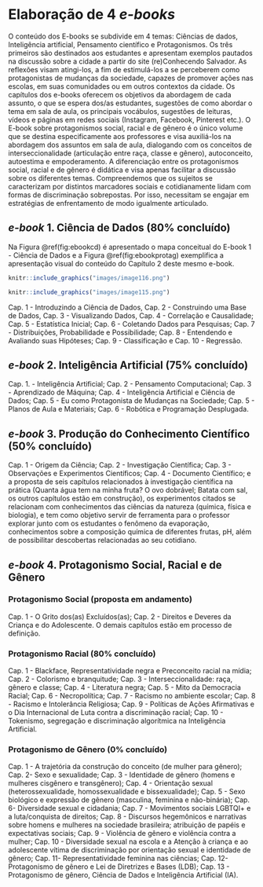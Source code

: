 # Elaboração de 4 *e-books*  {#ebooks}
 
O conteúdo dos E-books se subdivide em 4 temas: Ciências de dados, Inteligência artificial, Pensamento científico e Protagonismos. Os três primeiros são destinados aos estudantes e apresentam exemplos pautados na discussão sobre a cidade a partir do site (re)Conhecendo Salvador. As reflexões visam atingi-los, a fim de estimulá-los a se perceberem como protagonistas de mudanças da sociedade, capazes de promover ações nas escolas, em suas comunidades ou em outros contextos da cidade. Os capítulos dos e-books oferecem os objetivos da abordagem de cada assunto, o que se espera dos/as estudantes, sugestões de como abordar o tema em sala de aula, os principais vocábulos, sugestões de leituras, vídeos e páginas em redes sociais (Instagram, Facebook, Pinterest etc.).
O E-book sobre protagonismos social, racial e de gênero é o único volume que se destina especificamente aos professores e visa auxiliá-los na abordagem dos assuntos em sala de aula, dialogando com os conceitos de interseccionalidade (articulação entre raça, classe e gênero), autoconceito, autoestima e empoderamento. A diferenciação entre os protagonismos social, racial e de gênero é didática e visa apenas facilitar a discussão sobre os diferentes temas. Compreendemos que os sujeitos se caracterizam por distintos marcadores sociais e cotidianamente lidam com formas de discriminação sobrepostas. Por isso, necessitam se engajar em estratégias de enfrentamento de modo igualmente articulado.

## *e-book* 1. Ciência de Dados ($80\%$ concluído) {#ebookcd}

Na Figura \@ref(fig:ebookcd) é apresentado o mapa conceitual do E-book 1 - Ciência de Dados e a Figura \@ref(fig:ebookprotag) exemplifica a apresentação visual do conteúdo do Capítulo 2 deste mesmo e-book.

```r
knitr::include_graphics("images/image116.png")
```

```r
knitr::include_graphics("images/image115.png")
```


Cap. 1 - Introduzindo a Ciência de Dados, Cap. 2 - Construindo uma Base de Dados, Cap. 3 - Visualizando Dados, Cap. 4 - Correlação e Causalidade; Cap. 5 - Estatística Inicial; Cap. 6 - Coletando Dados para Pesquisas; Cap. 7 - Distribuições, Probabilidade e Possibilidade; Cap. 8 - Entendendo e Avaliando suas Hipóteses; Cap. 9 - Classificação e Cap. 10 - Regressão.


## *e-book* 2. Inteligência Artificial ($75\%$ concluído) {#ebookia}
Cap. 1. - Inteligência Artificial; Cap. 2 - Pensamento Computacional; Cap. 3 - Aprendizado de Máquina; Cap. 4 - Inteligência Artificial e Ciência de Dados; Cap. 5 - Eu como Protagonista de Mudanças na Sociedade; Cap. 5 - Planos de Aula e Materiais; Cap. 6 - Robótica e Programação Desplugada.

## *e-book* 3. Produção do Conhecimento Científico ($50\%$ concluído) {#ebookpcc}
Cap. 1 - Origem da Ciência; Cap. 2 - Investigação Científica; Cap. 3 - Observações e Experimentos Científicos; Cap. 4 - Documento Científico; e a proposta de seis capítulos relacionados à investigação científica na prática (Quanta água tem na minha fruta? O ovo dobrável; Batata com sal, os outros capítulos estão em construção), os experimentos citados se relacionam com conhecimentos das ciências da natureza (química, física e biologia), e tem como objetivo servir de ferramenta para o professor explorar junto com os estudantes o fenômeno da evaporação, conhecimentos sobre a composição química de diferentes frutas, pH, além de possibilitar descobertas relacionadas ao seu cotidiano.

## *e-book* 4. Protagonismo Social, Racial e de Gênero {#ebookpsrg}

### Protagonismo Social (proposta em andamento)
Cap. 1 - O Grito dos(as) Excluídos(as); Cap. 2 - Direitos e Deveres da Criança e do Adolescente. O demais capítulos estão em processo de definição.

### Protagonismo Racial ($80\%$ concluído)
Cap. 1 - Blackface, Representatividade negra e Preconceito racial na mídia; Cap. 2 - Colorismo e branquitude; Cap. 3 - Interseccionalidade: raça, gênero e classe; Cap. 4 - Literatura negra; Cap. 5 - Mito da Democracia Racial; Cap. 6 - Necropolítica; Cap. 7 - Racismo no ambiente escolar; Cap. 8 - Racismo e Intolerância Religiosa; Cap. 9 - Políticas de Ações Afirmativas e o Dia Internacional de Luta contra a discriminação racial; Cap. 10 - Tokenismo, segregação e discriminação algorítmica na Inteligência Artificial.

### Protagonismo de Gênero ($0\%$ concluído)
Cap. 1 - A trajetória da construção do conceito (de mulher para gênero); Cap. 2- Sexo e sexualidade; Cap. 3 - Identidade de gênero (homens e mulheres cisgênero e transgênero); Cap. 4 - Orientação sexual (heterossexualidade, homossexualidade e bissexualidade); Cap. 5 - Sexo biológico e expressão de gênero (masculina, feminina e não-binária); Cap. 6- Diversidade sexual e cidadania; Cap. 7 - Movimentos sociais LGBTQI+ e a luta/conquista de direitos; Cap. 8 - Discursos hegemônicos e narrativas sobre homens e mulheres na sociedade brasileira; atribuição de papéis e expectativas sociais; Cap. 9 - Violência de gênero e violência contra a mulher; Cap. 10 - Diversidade sexual na escola e a Atenção à criança e ao adolescente vítima de discriminação por orientação sexual e identidade de gênero; Cap. 11- Representatividade feminina nas ciências; Cap. 12- Protagonismo de gênero e Lei de Diretrizes e Bases (LDB); Cap. 13 - Protagonismo de gênero, Ciência de Dados e Inteligência Artificial (IA).




